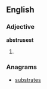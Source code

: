 ==English==

===Adjective===
'''abstrusest'''
# {{context|rare|lang=en}} {{en-superlative of|abstruse}}

===Anagrams===
* [[substrates#English|substrates]]